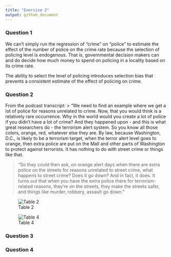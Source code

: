```yaml
---
title: "Exercise 2"
output: github_document
---
```


### Question 1
We can't simply run the regression of "crime" on "police" to estimate the effect of the number of police on the crime rate because the selection of policing level is endogenous. That is, governmental decision makers can and do decide how much money to spend on policing in a locality based on its crime rate.

The ability to select the level of policing introduces selection bias that prevents a consistent estimate of the effect of policing on crime.

### Question 2
From the podcast transcript: 
> "We need to find an example where we get a lot of police for reasons unrelated to crime. Now, that you would think is a relatively rare occurrence. Why in the world would you create a lot of police if you didn't have a lot of crime? And they happened upon - and this is what great researchers do - the terrorism alert system. So you know all those colors, orange, red, whatever else they are. By law, because Washington, D.C., is likely to be a terrorism target, when the terror alert level goes to orange, then extra police are put on the Mall and other parts of Washington to protect against terrorists. It has nothing to do with street crime or things like that.

> "So they could then ask, on orange alert days when there are extra police on the streets for reasons unrelated to street crime, what happens to street crime? Does it go down? And in fact, it does. It turns out that when you have the extra police there for terrorism-related reasons, they're on the streets, they make the streets safer, and things like murder, robbery, assault go down."

![Table 2](ex3table2.png)

![Table 4](ex3table4.png)


### Question 3

### Question 4